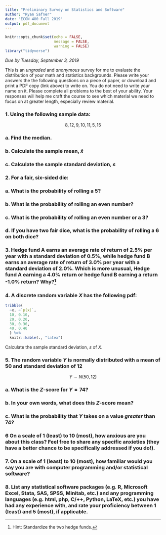 ```yaml
---
title: "Preliminary Survey on Statistics and Software"
author: "Ryan Safner"
date: "ECON 480 Fall 2019"
output: pdf_document
---
```


```r
knitr::opts_chunk$set(echo = FALSE,
                      message = FALSE,
                      warning = FALSE)
library("tidyverse")
```

*Due by Tuesday, September 3, 2019*

This is an *ungraded* and *anonymous* survey for me to evaluate the distribution of your math and statistics backgrounds. Please write your answers the the following questions on a piece of paper, or download and print a PDF copy (link above) to write on. You do not need to write your name on it. Please complete all problems to the best of your ability. Your responses will help me craft the course to see which material we need to focus on at greater length, especially review material.

### 1. Using the following sample data: 
 
$$8, 12, 9, 10, 11, 5, 15$$

### a. Find the median. 
### b. Calculate the sample mean, $\bar{x}$
### c. Calculate the sample standard deviation, $s$ 

\clearpage

### 2. For a fair, six-sided die:

### a. What is the probability of rolling a 5?
### b. What is the probability of rolling an even number?
### c. What is the probability of rolling an even number or a 3?
### d. If you have two fair dice, what is the probability of rolling a 6 on both dice?

\clearpage

### 3. Hedge fund A earns an average rate of return of 2.5% per year with a standard deviation of 0.5%, while hedge fund B earns an average rate of return of 3.0% per year with a standard deviation of 2.0\%. Which is more unusual, Hedge fund A earning a 4.0% return or hedge fund B earning a return -1.0% return? Why?^[Hint: Standardize the two hedge funds.]

\clearpage

### 4. A discrete random variable $X$ has the following pdf:

```r
tribble(
  ~x, ~`p(x)`,
  10, 0.10,
  20, 0.20,
  30, 0.30,
  40, 0.40
  ) %>%
  knitr::kable(., "latex")
```

Calculate the sample standard deviation, $s$ of $X$.

\clearpage

### 5. The random variable $Y$ is normally distributed with a mean of 50 and standard deviation of 12

$$Y \sim N (50,12)$$

### a. What is the $Z$-score for $Y=74$?
### b. In your own words, what does this $Z$-score mean?
### c. What is the probability that $Y$ takes on a value *greater* than 74?

\clearpage

### 6 On a scale of 1 (least) to 10 (most), how anxious are you about this class? Feel free to share any specific anxieties (they have a better chance to be specifically addressed if you do!). 

\vspace{2in}

### 7. On a scale of 1 (least) to 10 (most), how familiar would you say you are with computer programming and/or statistical software? 

\vspace{2in}

### 8. List any statistical software packages (e.g. R, Microsoft Excel, Stata, SAS, SPSS, Minitab, etc.) and any programming languages (e.g. html, php, C/++, Python, LaTeX, etc.) you have had any experience with, and rate your proficiency between 1 (least) and 5 (most), if applicable. 
